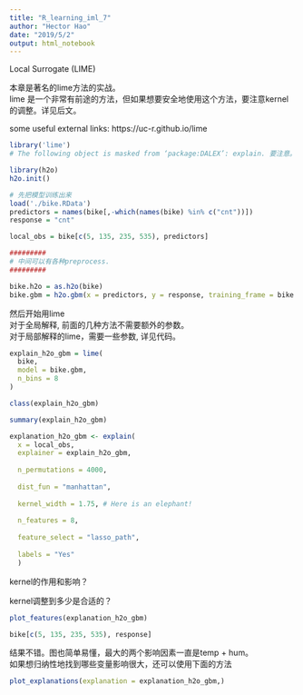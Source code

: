 ```yaml
---
title: "R_learning_iml_7"
author: "Hector Hao"
date: "2019/5/2"
output: html_notebook
---
```


Local Surrogate (LIME)

本章是著名的lime方法的实战。  
lime 是一个非常有前途的方法，但如果想要安全地使用这个方法，要注意kernel的调整。详见后文。

some useful external links:
https://uc-r.github.io/lime

```r
library('lime')
# The following object is masked from ‘package:DALEX’: explain. 要注意。

library(h2o)
h2o.init()
```

```r
# 先把模型训练出来
load('./bike.RData')
predictors = names(bike[,-which(names(bike) %in% c("cnt"))])
response = "cnt"

local_obs = bike[c(5, 135, 235, 535), predictors]

#########
# 中间可以有各种preprocess.
#########

bike.h2o = as.h2o(bike)
bike.gbm = h2o.gbm(x = predictors, y = response, training_frame = bike.h2o, ntrees = 80)
```

然后开始用lime  
对于全局解释, 前面的几种方法不需要额外的参数。  
对于局部解释的lime，需要一些参数, 详见代码。  

```r
explain_h2o_gbm = lime(
  bike,
  model = bike.gbm,
  n_bins = 8
)

class(explain_h2o_gbm)
```

```r
summary(explain_h2o_gbm)

```

```r
explanation_h2o_gbm <- explain(
  x = local_obs, 
  explainer = explain_h2o_gbm, 
  
  n_permutations = 4000,
  
  dist_fun = "manhattan",
  
  kernel_width = 1.75, # Here is an elephant!
  
  n_features = 8, 
  
  feature_select = "lasso_path",
  
  labels = "Yes"
  )

```

kernel的作用和影响？

kernel调整到多少是合适的？



```r
plot_features(explanation_h2o_gbm)

```

```r
bike[c(5, 135, 235, 535), response]
```

结果不错。图也简单易懂，最大的两个影响因素一直是temp + hum。  
如果想归纳性地找到哪些变量影响很大，还可以使用下面的方法

```r
plot_explanations(explanation = explanation_h2o_gbm,)

```



